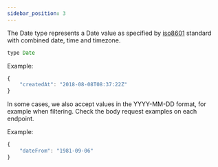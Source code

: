 ```yaml
---
sidebar_position: 3
---
```


The Date type represents a Date value as specified by
[iso8601](https://en.wikipedia.org/wiki/ISO_8601) standard with combined date,
time and timezone.

```javascript
type Date
```

Example:

```javascript
{
    "createdAt": "2018-08-08T08:37:22Z"
}
```

In some cases, we also accept values in the YYYY-MM-DD format, for example when
filtering. Check the body request examples on each endpoint.

Example:

```javascript
{
    "dateFrom": "1981-09-06"
}
```
